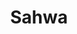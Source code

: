 ---
title: Sahwa
description: A personal national website For blogging and infographic
thumnail: /Imgs/sahwa.jpg
website: https://sahwa-qwmy.vercel.app/
Protype: web
# stack: ["Next js"]
---
